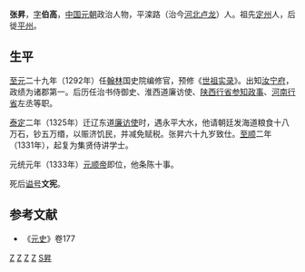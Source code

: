 {{Otheruses|张昇}}
'''张昇'''{{BD|1260年||1341年|catIdx=Z张}}，[[表字|字]]'''伯高'''，[[中国|中国]][[元朝|元朝]]政治人物，平滦路（治今[[河北|河北]][[卢龙|卢龙]]）人。祖先[[定州|定州]]人，后徙[[平州|平州]]。

== 生平 ==
[[至元_(元世祖)|至元]]二十九年（1292年）任[[翰林|翰林]]国史院编修官，预修《[[世祖|世祖]][[实录|实录]]》。出知[[汝宁府|汝宁府]]，政绩为诸郡第一。后历任治书侍御史、淮西道廉访使、[[陕西行省|陕西行省]][[参知政事|参知政事]]、[[河南行省|河南行省]]左丞等职。

[[泰定_(元朝)|泰定]]二年（1325年）迁辽东道[[廉访使|廉访使]]时，遇永平大水，他请朝廷发海道粮食十八万石，钞五万缗，以赈济饥民，并减免赋税。张昇六十九岁致仕。[[至顺|至顺]]二年（1331年），起复为集贤侍讲学士。

元统元年（1333年）[[元顺帝|元顺帝]]即位，他条陈十事。

死后[[谥号|谥号]]'''文宪'''。

==参考文献==
*《[[元史|元史]]》卷177
[[category:元朝官员|Z]]
[[category:定州人|Z]]
[[category:卢龙人|Z]]
[[category:谥文宪|Z]]
[[category:张姓|S昇]]